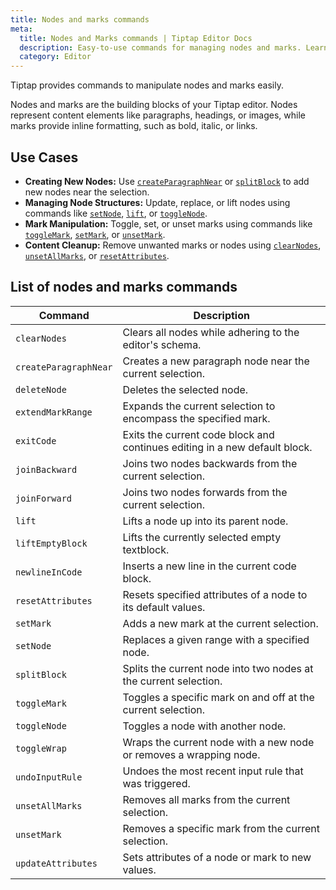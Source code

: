 ```yaml
---
title: Nodes and marks commands
meta:
  title: Nodes and Marks commands | Tiptap Editor Docs
  description: Easy-to-use commands for managing nodes and marks. Learn to manipulate paragraphs, headings, and inline styles in our docs.
  category: Editor
---
```


Tiptap provides commands to manipulate nodes and marks easily.

Nodes and marks are the building blocks of your Tiptap editor. Nodes represent content elements like paragraphs, headings, or images, while marks provide inline formatting, such as bold, italic, or links.

## Use Cases

- **Creating New Nodes:** Use [`createParagraphNear`](/3.x/editor/api/commands/nodes-and-marks/create-paragraph-near) or [`splitBlock`](/3.x/editor/api/commands/nodes-and-marks/split-block) to add new nodes near the selection.
- **Managing Node Structures:** Update, replace, or lift nodes using commands like [`setNode`](/3.x/editor/api/commands/nodes-and-marks/set-node), [`lift`](/3.x/editor/api/commands/nodes-and-marks/lift), or [`toggleNode`](/3.x/editor/api/commands/nodes-and-marks/toggle-node).
- **Mark Manipulation:** Toggle, set, or unset marks using commands like [`toggleMark`](/3.x/editor/api/commands/nodes-and-marks/toggle-mark), [`setMark`](/3.x/editor/api/commands/nodes-and-marks/set-mark), or [`unsetMark`](/3.x/editor/api/commands/nodes-and-marks/unset-mark).
- **Content Cleanup:** Remove unwanted marks or nodes using [`clearNodes`](/3.x/editor/api/commands/nodes-and-marks/clear-nodes), [`unsetAllMarks`](/3.x/editor/api/commands/nodes-and-marks/unset-all-marks), or [`resetAttributes`](/3.x/editor/api/commands/nodes-and-marks/reset-attributes).

## List of nodes and marks commands

| Command               | Description                                                                |
| --------------------- | -------------------------------------------------------------------------- |
| `clearNodes`          | Clears all nodes while adhering to the editor's schema.                    |
| `createParagraphNear` | Creates a new paragraph node near the current selection.                   |
| `deleteNode`          | Deletes the selected node.                                                 |
| `extendMarkRange`     | Expands the current selection to encompass the specified mark.             |
| `exitCode`            | Exits the current code block and continues editing in a new default block. |
| `joinBackward`        | Joins two nodes backwards from the current selection.                      |
| `joinForward`         | Joins two nodes forwards from the current selection.                       |
| `lift`                | Lifts a node up into its parent node.                                      |
| `liftEmptyBlock`      | Lifts the currently selected empty textblock.                              |
| `newlineInCode`       | Inserts a new line in the current code block.                              |
| `resetAttributes`     | Resets specified attributes of a node to its default values.               |
| `setMark`             | Adds a new mark at the current selection.                                  |
| `setNode`             | Replaces a given range with a specified node.                              |
| `splitBlock`          | Splits the current node into two nodes at the current selection.           |
| `toggleMark`          | Toggles a specific mark on and off at the current selection.               |
| `toggleNode`          | Toggles a node with another node.                                          |
| `toggleWrap`          | Wraps the current node with a new node or removes a wrapping node.         |
| `undoInputRule`       | Undoes the most recent input rule that was triggered.                      |
| `unsetAllMarks`       | Removes all marks from the current selection.                              |
| `unsetMark`           | Removes a specific mark from the current selection.                        |
| `updateAttributes`    | Sets attributes of a node or mark to new values.                           |
